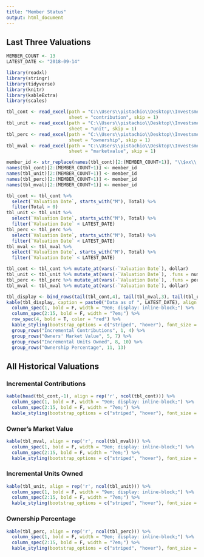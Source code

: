 ```yaml
---
title: "Member Status"
output: html_document
---
```


## Last Three Valuations

```r
MEMBER_COUNT <- 13
LATEST_DATE <- "2018-09-14"

library(readxl)
library(stringr)
library(tidyverse)
library(knitr)
library(kableExtra)
library(scales)

tbl_cont <- read_excel(path = "C:\\Users\\pistachio\\Desktop\\Investsment Club\\BaSIC_valuations.xlsx",
                       sheet = "contribution", skip = 1)
tbl_unit <- read_excel(path = "C:\\Users\\pistachio\\Desktop\\Investsment Club\\BaSIC_valuations.xlsx",
                       sheet = "unit", skip = 1)
tbl_perc <- read_excel(path = "C:\\Users\\pistachio\\Desktop\\Investsment Club\\BaSIC_valuations.xlsx",
                       sheet = "ownership", skip = 1)
tbl_mval <- read_excel(path = "C:\\Users\\pistachio\\Desktop\\Investsment Club\\BaSIC_valuations.xlsx",
                       sheet = "marketvalue", skip = 1)

member_id <- str_replace(names(tbl_cont)[2:(MEMBER_COUNT+1)], "\\$xx\\.", "M")
names(tbl_cont)[2:(MEMBER_COUNT+1)] <- member_id
names(tbl_unit)[2:(MEMBER_COUNT+1)] <- member_id
names(tbl_perc)[2:(MEMBER_COUNT+1)] <- member_id
names(tbl_mval)[2:(MEMBER_COUNT+1)] <- member_id

tbl_cont <- tbl_cont %>%
  select(`Valuation Date`, starts_with("M"), Total) %>%
  filter(Total > 0)
tbl_unit <- tbl_unit %>%
  select(`Valuation Date`, starts_with("M"), Total) %>%
  filter(`Valuation Date` < LATEST_DATE)
tbl_perc <- tbl_perc %>%
  select(`Valuation Date`, starts_with("M"), Total) %>%
  filter(`Valuation Date` < LATEST_DATE)
tbl_mval <- tbl_mval %>%
  select(`Valuation Date`, starts_with("M"), Total) %>%
  filter(`Valuation Date` < LATEST_DATE)

tbl_cont <- tbl_cont %>% mutate_at(vars(-`Valuation Date`), dollar)
tbl_unit <- tbl_unit %>% mutate_at(vars(-`Valuation Date`), .funs = number, accuracy = 0.01)
tbl_perc <- tbl_perc %>% mutate_at(vars(-`Valuation Date`), .funs = percent, accuracy = 0.01)
tbl_mval <- tbl_mval %>% mutate_at(vars(-`Valuation Date`), dollar)

tbl_display <- bind_rows(tail(tbl_cont,4), tail(tbl_mval,3), tail(tbl_unit,3), tail(tbl_perc,3))
kable(tbl_display, caption = paste0("Data as of ", LATEST_DATE), align = rep('r', ncol(tbl_display))) %>%
  column_spec(1, bold = F, width = "9em; display: inline-block;") %>%
  column_spec(2:15, bold = F, width = "7em;") %>%
  row_spec(4, bold = T, color = "red") %>%
  kable_styling(bootstrap_options = c("striped", "hover"), font_size = 13) %>%
  group_rows("Incremental Contributions", 1, 4) %>%
  group_rows("Owners' Market Value", 5, 7) %>%
  group_rows("Incremental Units Owned", 8, 10) %>%
  group_rows("Ownership Percentage", 11, 13)
```

## All Historical Valuations {.tabset}

### Incremental Contributions

```r
kable(head(tbl_cont,-1), align = rep('r', ncol(tbl_cont))) %>%
  column_spec(1, bold = F, width = "9em; display: inline-block;") %>%
  column_spec(2:15, bold = F, width = "7em;") %>%
  kable_styling(bootstrap_options = c("striped", "hover"), font_size = 13)
```

### Owner's Market Value

```r
kable(tbl_mval, align = rep('r', ncol(tbl_mval))) %>%
  column_spec(1, bold = F, width = "9em; display: inline-block;") %>%
  column_spec(2:15, bold = F, width = "7em;") %>%
  kable_styling(bootstrap_options = c("striped", "hover"), font_size = 13)
```

### Incremental Units Owned

```r
kable(tbl_unit, align = rep('r', ncol(tbl_unit))) %>%
  column_spec(1, bold = F, width = "9em; display: inline-block;") %>%
  column_spec(2:15, bold = F, width = "7em;") %>%
  kable_styling(bootstrap_options = c("striped", "hover"), font_size = 13)
```

### Ownership Percentage

```r
kable(tbl_perc, align = rep('r', ncol(tbl_perc))) %>%
  column_spec(1, bold = F, width = "9em; display: inline-block;") %>%
  column_spec(2:15, bold = F, width = "7em;") %>%
  kable_styling(bootstrap_options = c("striped", "hover"), font_size = 13)
```


